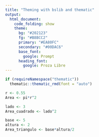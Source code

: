 ```yaml
---
title: "Theming with bslib and thematic"
output: 
  html_document:
    code_folding: show
    theme:
      bg: "#202123"
      fg: "#B8BCC2"
      primary: "#EA80FC"
      secondary: "#00DAC6"
      base_font:
        google: Prompt
      heading_font:
        google: Proza Libre
---
```


```r
if (requireNamespace("thematic")) 
  thematic::thematic_rmd(font = "auto")
```

```r
r <- 0.55
Area <- pi*r^2
```


```r
lado <- 3
Area_cuadrado <- lado^2
```

```r
base <- 5
altura <- 2
Area_triangulo <- base*altura/2
```

